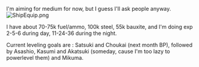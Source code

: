 I'm aiming for medium for now, but I guess I'll ask people anyway.[[File:ShipEquip.png|thumb]]

I have about 70-75k fuel/ammo, 100k steel, 55k bauxite, and I'm doing exp 2-5-6 during day, 11-24-36 during the night.

Current leveling goals are : Satsuki and Choukai (next month BP), followed by Asashio, Kasumi and Akatsuki (someday, cause I'm too lazy to powerlevel them) and Mikuma.<ac_metadata title="What would you recommend me to do until this event ?"> </ac_metadata>